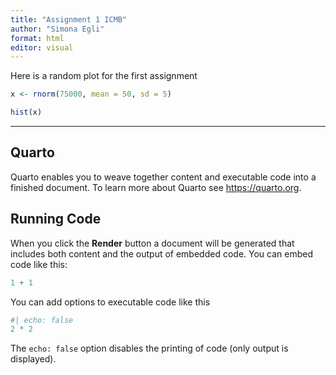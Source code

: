 ```yaml
---
title: "Assignment 1 ICMB"
author: "Simona Egli"
format: html
editor: visual
---
```


Here is a random plot for the first assignment

```r

x <- rnorm(75000, mean = 50, sd = 5)

hist(x)
```

------------------------------------------------------------------------

## Quarto

Quarto enables you to weave together content and executable code into a finished document. To learn more about Quarto see <https://quarto.org>.

## Running Code

When you click the **Render** button a document will be generated that includes both content and the output of embedded code. You can embed code like this:

```r
1 + 1
```

You can add options to executable code like this

```r
#| echo: false
2 * 2
```

The `echo: false` option disables the printing of code (only output is displayed).
